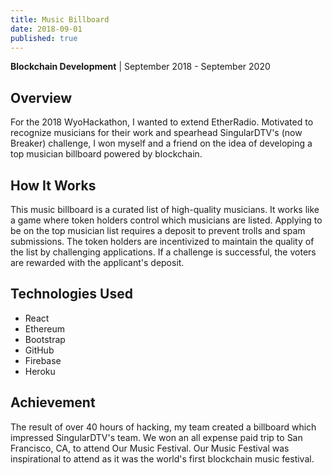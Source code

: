 ```yaml
---
title: Music Billboard
date: 2018-09-01
published: true
---
```


**Blockchain Development** | September 2018 - September 2020

## Overview

For the 2018 WyoHackathon, I wanted to extend EtherRadio. Motivated to recognize musicians for their work and spearhead SingularDTV's (now Breaker) challenge, I won myself and a friend on the idea of developing a top musician billboard powered by blockchain.

## How It Works

This music billboard is a curated list of high-quality musicians. It works like a game where token holders control which musicians are listed. Applying to be on the top musician list requires a deposit to prevent trolls and spam submissions. The token holders are incentivized to maintain the quality of the list by challenging applications. If a challenge is successful, the voters are rewarded with the applicant's deposit.

## Technologies Used

- React
- Ethereum
- Bootstrap
- GitHub
- Firebase
- Heroku

## Achievement

The result of over 40 hours of hacking, my team created a billboard which impressed SingularDTV's team. We won an all expense paid trip to San Francisco, CA, to attend Our Music Festival. Our Music Festival was inspirational to attend as it was the world's first blockchain music festival.
